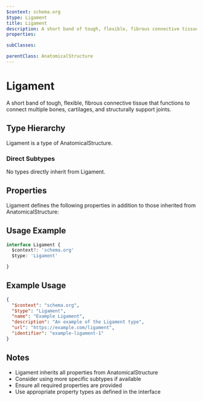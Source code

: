 ```yaml
---
$context: schema.org
$type: Ligament
title: Ligament
description: A short band of tough, flexible, fibrous connective tissue that functions to connect multiple bones, cartilages, and structurally support joints.
properties:

subClasses:

parentClass: AnatomicalStructure
---
```


# Ligament

A short band of tough, flexible, fibrous connective tissue that functions to connect multiple bones, cartilages, and structurally support joints.

## Type Hierarchy

Ligament is a type of AnatomicalStructure.

### Direct Subtypes

No types directly inherit from Ligament.

## Properties

Ligament defines the following properties in addition to those inherited from AnatomicalStructure:



## Usage Example

```typescript
interface Ligament {
  $context?: 'schema.org'
  $type: 'Ligament'

}
```

## Example Usage

```json
{
  "$context": "schema.org",
  "$type": "Ligament",
  "name": "Example Ligament",
  "description": "An example of the Ligament type",
  "url": "https://example.com/ligament",
  "identifier": "example-ligament-1"
}
```

## Notes

- Ligament inherits all properties from AnatomicalStructure
- Consider using more specific subtypes if available
- Ensure all required properties are provided
- Use appropriate property types as defined in the interface
